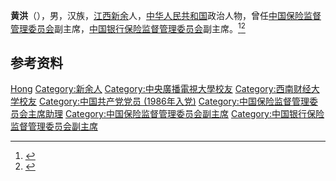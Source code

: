 '''黄洪'''（{{bd|1960年|9月||catIdx=Huang黄}}），男，汉族，[[江西|江西]][[新余|新余]]人，[[中华人民共和国|中华人民共和国]]政治人物，曾任[[中国保险监督管理委员会|中国保险监督管理委员会]]副主席，[[中国银行保险监督管理委员会|中国银行保险监督管理委员会]]副主席。<ref>{{Cite web|title=中国银行保险监督管理委员会副主席黄洪（图 简历）|url=http://finance.ce.cn/sub/ztzl/201804/08/t20180408_28747655.shtml|accessdate=2021-02-10|work=中国经济网|archive-date=2021-02-26|archive-url=https://web.archive.org/web/20210226104206/http://finance.ce.cn/sub/ztzl/201804/08/t20180408_28747655.shtml|dead-url=no}}</ref><ref>{{Cite web|title=银保监会黄洪：将着力提高商业健康保险的覆盖面|url=http://www.xinhuanet.com/fortune/2020-12/16/c_1126869292.htm|accessdate=2021-02-10|work=新华网|archive-date=2021-06-24|archive-url=https://web.archive.org/web/20210624200210/http://www.xinhuanet.com/fortune/2020-12/16/c_1126869292.htm|dead-url=no}}</ref>

== 参考资料 ==
{{reflist}}

{{Authority control}}
{{DEFAULTSORT:Huang黄}}
[[Category:黄姓|Hong]]
[[Category:新余人|Category:新余人]]
[[Category:中央廣播電視大學校友|Category:中央廣播電視大學校友]]
[[Category:西南财经大学校友|Category:西南财经大学校友]]
[[Category:中国共产党党员_(1986年入党)|Category:中国共产党党员 (1986年入党)]]
[[Category:中国保险监督管理委员会主席助理|Category:中国保险监督管理委员会主席助理]]
[[Category:中国保险监督管理委员会副主席|Category:中国保险监督管理委员会副主席]]
[[Category:中国银行保险监督管理委员会副主席|Category:中国银行保险监督管理委员会副主席]]

{{中国人物小作品}}